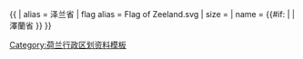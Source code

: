 {{ {{{1<noinclude>|country showdata</noinclude>}}}
| alias = 泽兰省
| flag alias = Flag of Zeeland.svg
| size = {{{size|}}}
| name = {{#if: {{{name|}}} | {{{name|}}} | 澤蘭省 }}
}}<noinclude>
[[Category:荷兰行政区划资料模板]]
</noinclude>